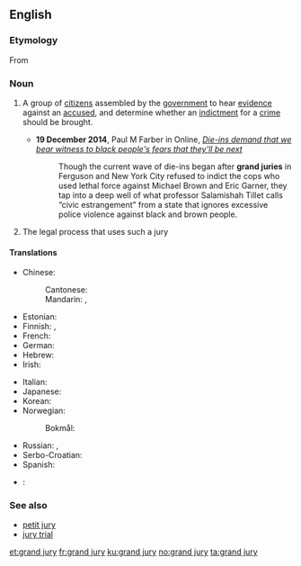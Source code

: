 ==English==
{{wikipedia}}

===Etymology===
From {{etyl|xno|en}}

===Noun===
{{en-noun|grand juries}}

# {{lb|en|legal}} A group of [[citizen]]s assembled by the [[government]] to hear [[evidence]] against an [[accused]], and determine whether an [[indictment]] for a [[crime]] should be brought.
#* '''19 December 2014''', Paul M Farber in {{w|The Guardian}} Online, ''[http://www.theguardian.com/commentisfree/2014/dec/19/die-ins-demand-that-we-bear-witness-to-black-peoples-fears-that-theyll-be-next Die-ins demand that we bear witness to black people's fears that they'll be next]''
#*: Though the current wave of die-ins began after '''grand juries''' in Ferguson and New York City refused to indict the cops who used lethal force against Michael Brown and Eric Garner, they tap into a deep well of what professor Salamishah Tillet calls “civic estrangement” from a state that ignores excessive police violence against black and brown people.
# {{lb|en|legal}} The legal process that uses such a jury

====Translations====
{{trans-top}}
* Chinese:
*: Cantonese: {{t|yue|大陪審團|tr=daai6 pui4 sam2 tyun4|sc=Hani}}
*: Mandarin: {{t+|cmn|大陪審團|tr=dà péishěntuán|sc=Hani}}, {{t+|cmn|大陪審團|tr=péishěntuán|sc=Hani}}
* Estonian: {{t|et|vandemeeste kogu}}
* Finnish: {{t+|fi|valamiehistö}}, {{t|fi|suuri valamiehistö}}
* French: {{t|fr|grand jury|m}}
* German: {{t|de|Grand Jury|f}}
* Hebrew: {{t|he|חָבֵר מושבעים גָּדוֹל|m}}
* Irish: {{t|ga|ard-ghiúiré|m}}
{{trans-mid}}
* Italian: {{t|it|grand jury|m}}
* Japanese: {{t|ja|大陪審|tr=だいばいしん, daibaishin|sc=Jpan}}
* Korean: {{t|ko|대배심|sc=Kore}}
* Norwegian:
*: Bokmål: {{t|nb|storjury|m}}
* Russian: {{t|ru|большо́е жюри́|n}}, {{t|ru|больша́я колле́гия прися́жных|f}}
* Serbo-Croatian: {{t|sh|вѐлика по̏рота|f|tr=vèlika pȍrota|sc=Cyrl}}
* Spanish: {{t|es|gran jurado|m}}
* {{ttbc|ta}}: {{t-check|ta|சட்டத் துறை|sc=Taml}}
{{trans-bottom}}

===See also===
* [[petit jury]]
* [[jury trial]]

[[et:grand jury]]
[[fr:grand jury]]
[[ku:grand jury]]
[[no:grand jury]]
[[ta:grand jury]]